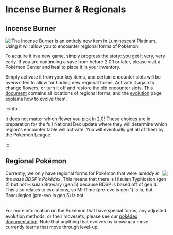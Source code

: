 
# Incense Burner & Regionals

## Incense Burner

<img src="https://raw.githubusercontent.com/TeamLumi/luminescent-team/main/static/img/incense.png" align="left" /> The Incense Burner is an entirely new item in Luminescent Platinum. Using it will allow you to encounter regional forms of Pokémon!

To acquire it in a new game, simply progress the story: you get it very, very early. If you are continuing a save from before 2.0.1 or later, please visit a Pokémon Center and heal to place it in your inventory.

Simply activate it from your key items, and certain encounter slots will be overwritten to allow for finding new regional forms. Activate it again to change flowers, or turn it off and restore the old encounter slots. [This document](https://docs.google.com/spreadsheets/d/1GTp-J1s9zQ4Pd6n1rMU0_gg0D9lpHR_xKL8nSKbJUxc/edit#gid=1793465380) contains all locations of regional forms, and the [evolution](/evolutions.mdx) page explains how to evolve them.

:::info

It does not matter which flower you pick in 2.0! These choices are in preparation for the full National Dex update where they will determine which region's encounter table will activate. You will eventually get all of them by the Pokémon League.

:::

## Regional Pokémon

<img src="https://raw.githubusercontent.com/TeamLumi/luminescent-team/main/static/img/pm0019_01_00_00_L.webp" align="right" /> Currently, we only have regional forms for Pokémon that were <em>already in the base BDSP's Pokédex</em>. This means that there is Hisuian Typhlosion (gen 2) but not Hisuian Braviary (gen 5) because BDSP is based off of gen 4. This also relates to evolutions, so Mr Rime (pre-evo is gen 1) is in, but Basculegion (pre-evo is gen 5) is not.<br/><br/>

For more information on the Pokémon that have special forms, any adjusted evolution methods, or their movesets, please see our [pokédex documentation](https://docs.google.com/document/d/1Vn9p53I8O6Br37bvZwLoChlLaVLkUhy447cSlIMTfyA). Note that anything that evolves by knowing a move currently learns that move through level-up.

